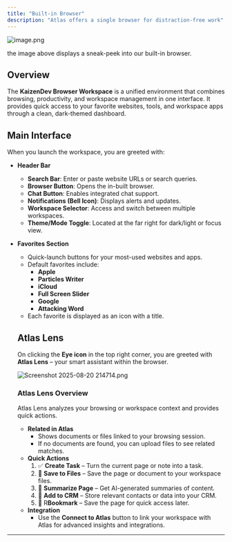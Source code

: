 ```yaml
---
title: "Built-in Browser"
description: "Atlas offers a single browser for distraction-free work"
---
```


![image.png](/images/image.png)

the image above displays a sneak-peek into our built-in browser.

## **Overview**

The **KaizenDev Browser Workspace** is a unified environment that combines browsing, productivity, and workspace management in one interface. It provides quick access to your favorite websites, tools, and workspace apps through a clean, dark-themed dashboard.

## **Main Interface**

When you launch the workspace, you are greeted with:

- **Header Bar**
  - **Search Bar**: Enter or paste website URLs or search queries.
  - **Browser Button**: Opens the in-built browser.
  - **Chat Button**: Enables integrated chat support.
  - **Notifications (Bell Icon)**: Displays alerts and updates.
  - **Workspace Selector**: Access and switch between multiple workspaces.
  - **Theme/Mode Toggle**: Located at the far right for dark/light or focus view.
- **Favorites Section**
  - Quick-launch buttons for your most-used websites and apps.
  - Default favorites include:
    - **Apple**
    - **Particles Writer**
    - **iCloud**
    - **Full Screen Slider**
    - **Google**
    - **Attacking Word**
  - Each favorite is displayed as an icon with a title.

  ## **Atlas Lens**

  On clicking the **Eye icon** in the top right corner, you are greeted with **Atlas Lens** – your smart assistant within the browser.

  ![Screenshot 2025-08-20 214714.png](/images/Screenshot2025-08-20214714.png)

  ### **Atlas Lens Overview**

  Atlas Lens analyzes your browsing or workspace context and provides quick actions.
  - **Related in Atlas**
    - Shows documents or files linked to your browsing session.
    - If no documents are found, you can upload files to see related matches.
  - **Quick Actions**
    1. ✅ **Create Task** – Turn the current page or note into a task.
    2. 📄 **Save to Files** – Save the page or document to your workspace files.
    3. 💬 **Summarize Page** – Get AI-generated summaries of content.
    4. 👤 **Add to CRM** – Store relevant contacts or data into your CRM.
    5. 🔖 R**Bookmark** – Save the page for quick access later.
  - **Integration**
    - Use the **Connect to Atlas** button to link your workspace with Atlas for advanced insights and integrations.

---